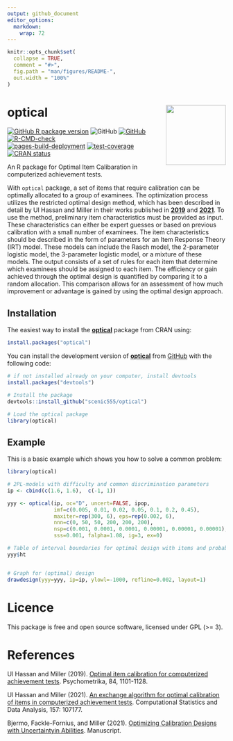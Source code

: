 ```yaml
---
output: github_document
editor_options: 
  markdown: 
    wrap: 72
---
```


<!-- README.md is generated from README.Rmd. Please edit that file -->

```r
knitr::opts_chunk$set(
  collapse = TRUE,
  comment = "#>",
  fig.path = "man/figures/README-",
  out.width = "100%"
)
```

# <img src="man/figures/optical.png" align="right" height="138"/>

# optical

<!-- badges: start -->

[![GitHub R package
version](https://img.shields.io/github/r-package/v/scenic555/optical?label=Optical&logo=github)](https://github.com/scenic555/optical/releases)
![GitHub](https://img.shields.io/github/downloads/scenic555/optical/total?logo=github)
[![GitHub](https://img.shields.io/github/license/scenic555/optical?logo=github)](https://opensource.org/license/gpl-3-0/)
[![R-CMD-check](https://github.com/scenic555/optical/actions/workflows/R-CMD-check.yaml/badge.svg)](https://github.com/scenic555/optical/actions/workflows/R-CMD-check.yaml)\
[![pages-build-deployment](https://github.com/scenic555/optical/actions/workflows/pages/pages-build-deployment/badge.svg)](https://github.com/scenic555/optical/actions/workflows/pages/pages-build-deployment)
[![test-coverage](https://github.com/scenic555/optical/actions/workflows/test-coverage.yaml/badge.svg)](https://github.com/scenic555/optical/actions/workflows/test-coverage.yaml)
[![CRAN
status](https://www.r-pkg.org/badges/version/optical)](https://CRAN.R-project.org/package=optical)

<!--[![](https://github.com/scenic555.png?size=50)](https://github.com/scenic555)-->

<!--[![Codecov test coverage](https://codecov.io/gh/scenic555/optical/branch/main/graph/badge.svg)](https://app.codecov.io/gh/scenic555/optical?branch=main)-->

<!-- badges: end -->

An R package for Optimal Item Calibaration in computerized achievement
tests.

With `optical` package, a set of items that require calibration can be
optimally allocated to a group of examinees. The optimization process
utilizes the restricted optimal design method, which has been described
in detail by Ul Hassan and Miller in their works published in
[**2019**](https://link.springer.com/article/10.1007/s11336-019-09673-6)
and [**2021**](https://doi.org/10.1016/j.csda.2021.107177). To use the
method, preliminary item characteristics must be provided as input.
These characteristics can either be expert guesses or based on previous
calibration with a small number of examinees. The item characteristics
should be described in the form of parameters for an Item Response
Theory (IRT) model. These models can include the Rasch model, the
2-parameter logistic model, the 3-parameter logistic model, or a mixture
of these models. The output consists of a set of rules for each item
that determine which examinees should be assigned to each item. The
efficiency or gain achieved through the optimal design is quantified by
comparing it to a random allocation. This comparison allows for an
assessment of how much improvement or advantage is gained by using the
optimal design approach.

## Installation

The easiest way to install the
[**optical**](https://scenic555.github.io/optical/) package from CRAN
using:

``` r
install.packages("optical")
```

You can install the development version of
[**optical**](https://scenic555.github.io/optical/) from
[GitHub](https://github.com/) with the following code:

``` r
# if not installed already on your computer, install devtools
install.packages("devtools")

# Install the package
devtools::install_github("scenic555/optical")

# Load the optical package
library(optical)
```

## Example

This is a basic example which shows you how to solve a common problem:

```r
library(optical)

# 2PL-models with difficulty and common discrimination parameters
ip <- cbind(c(1.6, 1.6),  c(-1, 1))

yyy <- optical(ip, oc="D", uncert=FALSE, ipop,
               imf=c(0.005, 0.01, 0.02, 0.05, 0.1, 0.2, 0.45),
               maxiter=rep(300, 6), eps=rep(0.002, 6),
               nnn=c(0, 50, 50, 200, 200, 200),
               nsp=c(0.001, 0.0001, 0.0001, 0.00001, 0.00001, 0.00001),
               sss=0.001, falpha=1.08, ig=3, ex=0)

# Table of interval boundaries for optimal design with items and probabilities
yyy$ht


# Graph for (optimal) design
drawdesign(yyy=yyy, ip=ip, ylowl=-1000, refline=0.002, layout=1)
```

# Licence

This package is free and open source software, licensed under GPL (\>=
3).

# References

Ul Hassan and Miller (2019). [Optimal item calibration for computerized
achievement
tests](https://link.springer.com/article/10.1007/s11336-019-09673-6).
Psychometrika, 84, 1101-1128.

Ul Hassan and Miller (2021). [An exchange algorithm for optimal
calibration of items in computerized achievement
tests](https://doi.org/10.1016/j.csda.2021.107177). Computational
Statistics and Data Analysis, 157: 107177.

Bjermo, Fackle-Fornius, and Miller (2021). [Optimizing Calibration
Designs with Uncertaintyin
Abilities](https://urn.kb.se/resolve?urn=urn%3Anbn%3Ase%3Asu%3Adiva-198065).
Manuscript.
